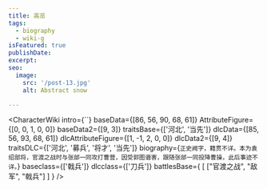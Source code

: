 ```yaml
---
title: 高览
tags:
  - biography
  - wiki-g
isFeatured: true
publishDate:
excerpt:
seo:
  image:
    src: '/post-13.jpg'
    alt: Abstract snow

---
```



<CharacterWiki
  intro={``}
  baseData={[86, 56, 90, 68, 61]}
  AttributeFigure={[0, 0, 1, 0, 0]}
  baseData2={[9, 3]}
  traitsBase={['河北', '当先']}
  dlcData={[85, 56, 93, 68, 61]}
  dlcAttributeFigure={[1, -1, 2, 0, 0]}
  dlcData2={[9, 4]}
  traitsDLC={['河北', '募兵', '将才', '当先']}
  biography={`正史阙字，籍贯不详。本为袁绍部将，官渡之战时与张郃一同攻打曹营，因受郭图谮害，跟随张郃一同投降曹操，此后事迹不详。`}
  baseclass={['戟兵']}
  dlcclass={['刀兵']}
  battlesBase={
    [
      ["官渡之战", "敌军", "戟兵"]
    ]
  }
/>
